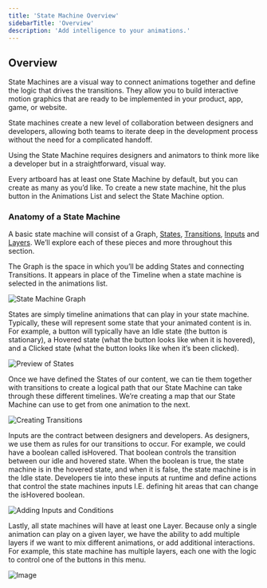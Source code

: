 ```yaml
---
title: 'State Machine Overview'
sidebarTitle: 'Overview'
description: 'Add intelligence to your animations.'
---
```



## Overview

State Machines are a visual way to connect animations together and define the logic that drives the transitions. They allow you to build interactive motion graphics that are ready to be implemented in your product, app, game, or website.

State machines create a new level of collaboration between designers and developers, allowing both teams to iterate deep in the development process without the need for a complicated handoff.

<YouTube id="6O9tWZFLEjc" />

Using the State Machine requires designers and animators to think more like a developer but in a straightforward, visual way.

Every artboard has at least one State Machine by default, but you can create as many as you’d like. To create a new state machine, hit the plus button in the Animations List and select the State Machine option.

### Anatomy of a State Machine

A basic state machine will consist of a Graph, [States](/editor/state-machine/states), [Transitions](/editor/state-machine/transitions), [Inputs](/editor/state-machine/inputs) and [Layers](/editor/state-machine/layers). We’ll explore each of these pieces and more throughout this section.

The Graph is the space in which you’ll be adding States and connecting Transitions. It appears in place of the Timeline when a state machine is selected in the animations list.

![State Machine Graph](/images/editor/state-machine/307461c0-2006-4fdf-bdc3-61875d40f422.webp)

States are simply timeline animations that can play in your state machine. Typically, these will represent some state that your animated content is in. For example, a button will typically have an Idle state (the button is stationary), a Hovered state (what the button looks like when it is hovered), and a Clicked state (what the button looks like when it’s been clicked).

![Preview of States](https://ucarecdn.com/ca93f148-a38c-4eac-a166-8399065315c2/)

Once we have defined the States of our content, we can tie them together with transitions to create a logical path that our State Machine can take through these different timelines. We’re creating a map that our State Machine can use to get from one animation to the next.

![Creating Transitions](https://ucarecdn.com/cf0f53e3-abc9-43a9-b43a-e18483fe2613/)

Inputs are the contract between designers and developers. As designers, we use them as rules for our transitions to occur. For example, we could have a boolean called isHovered. That boolean controls the transition between our idle and hovered state. When the boolean is true, the state machine is in the hovered state, and when it is false, the state machine is in the Idle state. Developers tie into these inputs at runtime and define actions that control the state machines inputs I.E. defining hit areas that can change the isHovered boolean.

![Adding Inputs and Conditions](https://ucarecdn.com/40789635-ca9e-4c95-970d-1040d66664f7/)

Lastly, all state machines will have at least one Layer. Because only a single animation can play on a given layer, we have the ability to add multiple layers if we want to mix different animations, or add additional interactions. For example, this state machine has multiple layers, each one with the logic to control one of the buttons in this menu.

![Image](https://ucarecdn.com/9b454ffc-1e08-495c-a4b7-b6ba71a7cbd2/)